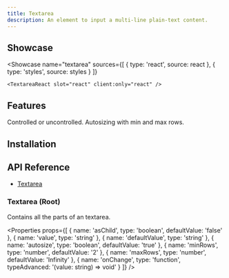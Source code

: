 ```yaml
---
title: Textarea
description: An element to input a multi-line plain-text content.
---
```



## Showcase

<Showcase
	name="textarea"
	sources={[
		{ type: 'react', source: react },
		{ type: 'styles', source: styles }
	]}
>
	<TextareaReact slot="react" client:only="react" />
</Showcase>

## Features

<Features>
	<Feature>Controlled or uncontrolled.</Feature>
	<Feature>Autosizing with min and max rows.</Feature>
</Features>

## Installation

<Installation name="react-textarea" />

## API Reference

-   [Textarea](#textarea-root)

### Textarea (Root)

Contains all the parts of an textarea.

<Properties
	props={[
		{ name: 'asChild', type: 'boolean', defaultValue: 'false' },
		{
			name: 'value',
			type: 'string'
		},
		{
			name: 'defaultValue',
			type: 'string'
		},
		{
			name: 'autosize',
			type: 'boolean',
			defaultValue: 'true'
		},
		{
			name: 'minRows',
			type: 'number',
			defaultValue: '2'
		},
		{
			name: 'maxRows',
			type: 'number',
			defaultValue: 'Infinity'
		},
		{
			name: 'onChange',
			type: 'function',
			typeAdvanced: '(value: string) => void'
		}
	]}
/>
